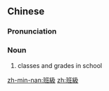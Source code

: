 {{also|班级}}
==Chinese==
{{zh-forms|s=班级}}

===Pronunciation===
{{zh-pron
|m=bānjí
|c=baan1 kap1
|mn=pan-kip
|cat=n
}}

===Noun===
{{zh-noun}}

# classes and grades in school

[[zh-min-nan:班級]]
[[zh:班級]]